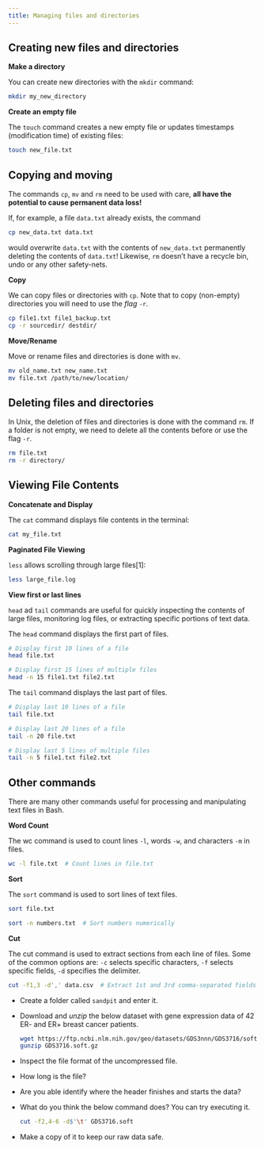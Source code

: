 ```yaml
---
title: Managing files and directories
---
```




## Creating new files and directories

**Make a directory**

You can create new directories with the `mkdir` command:

```bash
mkdir my_new_directory
```


**Create an empty file**

The `touch` command creates a new empty file or updates timestamps (modification time) of existing files:

```bash
touch new_file.txt
```

## Copying and moving


::: {#warning .callout-warning icon=true title='Warning'}

The commands `cp`, `mv` and `rm` need to be used with care, **all have the potential to cause permanent data loss!**

If, for example, a file `data.txt` already exists, the command
```bash
cp new_data.txt data.txt
```
would overwrite `data.txt` with the contents of `new_data.txt` permanently deleting the contents of `data.txt`!  Likewise, `rm` doesn't have a recycle bin, undo or any other safety-nets.

:::



**Copy**

We can copy files or directories with `cp`. Note that to copy (non-empty) directories you will need to use the *flag* `-r`.

```bash
cp file1.txt file1_backup.txt
cp -r sourcedir/ destdir/
```

**Move/Rename**

Move or rename files and directories is done with `mv`.

```bash
mv old_name.txt new_name.txt
mv file.txt /path/to/new/location/
```

## Deleting files and directories

In Unix, the deletion of files and directories is done with the command `rm`. If a folder is not empty, we need to delete all the contents before or use the flag `-r`.

```bash
rm file.txt
rm -r directory/
```



## Viewing File Contents

**Concatenate and Display**

The `cat` command displays file contents in the terminal:

```bash
cat my_file.txt
```

**Paginated File Viewing**

`less` allows scrolling through large files[1]:

```bash
less large_file.log
```

**View first or last lines**

`head` ad `tail` commands are useful for quickly inspecting the contents of large files, monitoring log files, or extracting specific portions of text data.

The `head` command displays the first part of files.

```bash
# Display first 10 lines of a file
head file.txt

# Display first 15 lines of multiple files
head -n 15 file1.txt file2.txt
```

The `tail` command displays the last part of files.

```bash
# Display last 10 lines of a file
tail file.txt

# Display last 20 lines of a file
tail -n 20 file.txt

# Display last 5 lines of multiple files
tail -n 5 file1.txt file2.txt
```



## Other commands

There are many other commands useful for processing and manipulating text files in Bash.

**Word Count**

The wc command is used to count lines `-l`, words `-w`, and characters `-m` in files.

```bash
wc -l file.txt  # Count lines in file.txt
```

**Sort**

The `sort` command is used to sort lines of text files.

```bash
sort file.txt  

sort -n numbers.txt  # Sort numbers numerically
```

**Cut**

The cut command is used to extract sections from each line of files. Some of the common options are:
`-c` selects specific characters, `-f` selects specific fields, `-d` specifies the delimiter.

```bash
cut -f1,3 -d',' data.csv  # Extract 1st and 3rd comma-separated fields
```



::: {#ex1 .callout-note icon=false title='Exercise'}

- Create a folder called `sandpit` and enter it.

- Download and *unzip* the below dataset with gene expression data of 42 ER- and ER+ breast cancer patients.

    ```bash
    wget https://ftp.ncbi.nlm.nih.gov/geo/datasets/GDS3nnn/GDS3716/soft/GDS3716.soft.gz
    gunzip GDS3716.soft.gz
    ```

- Inspect the file format of the uncompressed file.

- How long is the file?

- Are you able identify where the header finishes and starts the data?

- What do you think the below command does? You can try executing it.

    ```bash
    cut -f2,4-6 -d$'\t' GDS3716.soft             
    ```

- Make a copy of it to keep our raw data safe.
:::